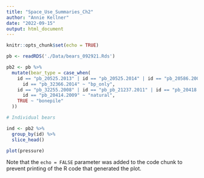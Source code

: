 ```yaml
---
title: "Space_Use_Summaries_Ch2"
author: "Annie Kellner"
date: "2022-09-15"
output: html_document
---
```


```r
knitr::opts_chunk$set(echo = TRUE)
```



```r

pb <- readRDS('./Data/bears_092921.Rds')

pb2 <- pb %>%
  mutate(bear_type = case_when(
    id == "pb_20525.2013" | id == "pb_20525.2014" | id == "pb_20586.2008" | 
      id == "pb_32366.2014" ~ "bp_only",
    id == "pb_32255.2008" | id == "pb_pb_21237.2011" | id == "pb_20418.2005" | 
      id == "pb_20414.2009" ~ "natural",
    TRUE ~ "bonepile"
  ))

# Individual bears

ind <- pb2 %>%
  group_by(id) %>%
  slice_head() 

```



```r
plot(pressure)
```

Note that the `echo = FALSE` parameter was added to the code chunk to prevent printing of the R code that generated the plot.
